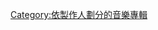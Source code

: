 {{Category explanation|'''[[傑夫·巴斯克|傑夫·巴斯克]]'''製作的專輯}}{{Cat see also|傑夫·巴斯克製作的歌曲}}

[[Category:依製作人劃分的音樂專輯|Category:依製作人劃分的音樂專輯]]